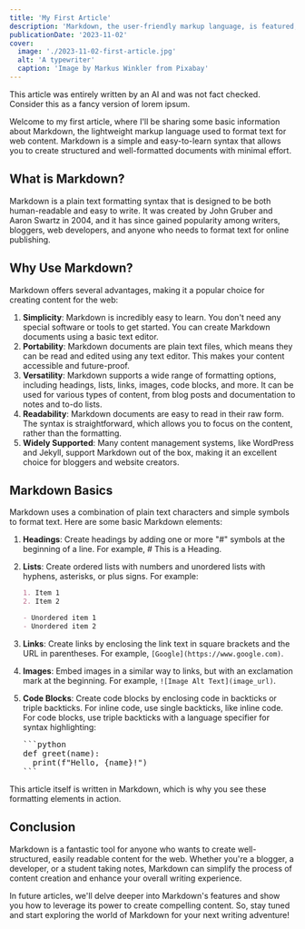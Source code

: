 ```yaml
---
title: 'My First Article'
description: 'Markdown, the user-friendly markup language, is featured, showcasing its ease of use, readability, and widespread compatibility within content management systems for web content creation.'
publicationDate: '2023-11-02'
cover:
  image: './2023-11-02-first-article.jpg'
  alt: 'A typewriter'
  caption: 'Image by Markus Winkler from Pixabay'
---
```



<Alert status="warning">
   <span>This article was entirely written by an AI and was not fact checked. Consider this as a fancy version of lorem ipsum.</span>
</Alert>

Welcome to my first article, where I'll be sharing some basic information about Markdown, the lightweight markup
language used to format text for web content. Markdown is a simple and easy-to-learn syntax that allows you to create
structured and well-formatted documents with minimal effort.

## What is Markdown?

Markdown is a plain text formatting syntax that is designed to be both human-readable and easy to write. It was created
by John Gruber and Aaron Swartz in 2004, and it has since gained popularity among writers, bloggers, web developers, and
anyone who needs to format text for online publishing.

## Why Use Markdown?

Markdown offers several advantages, making it a popular choice for creating content for the web:

1. **Simplicity**: Markdown is incredibly easy to learn. You don't need any special software or tools to get started.
   You can create Markdown documents using a basic text editor.
1. **Portability**: Markdown documents are plain text files, which means they can be read and edited using any text
   editor. This makes your content accessible and future-proof.
1. **Versatility**: Markdown supports a wide range of formatting options, including headings, lists, links, images, code
   blocks, and more. It can be used for various types of content, from blog posts and documentation to notes and to-do
   lists.
1. **Readability**: Markdown documents are easy to read in their raw form. The syntax is straightforward, which allows
   you to focus on the content, rather than the formatting.
1. **Widely Supported**: Many content management systems, like WordPress and Jekyll, support Markdown out of the box,
   making it an excellent choice for bloggers and website creators.

## Markdown Basics

Markdown uses a combination of plain text characters and simple symbols to format text. Here are some basic Markdown
elements:

1. **Headings**: Create headings by adding one or more "#" symbols at the beginning of a line. For example, # This is a
   Heading.
1. **Lists**: Create ordered lists with numbers and unordered lists with hyphens, asterisks, or plus signs. For example:

   ```markdown
   1. Item 1
   2. Item 2

   - Unordered item 1
   - Unordered item 2
   ```

1. **Links**: Create links by enclosing the link text in square brackets and the URL in parentheses. For example,
   `[Google](https://www.google.com)`.
1. **Images**: Embed images in a similar way to links, but with an exclamation mark at the beginning. For example,
   `![Image Alt Text](image_url)`.
1. **Code Blocks**: Create code blocks by enclosing code in backticks or triple backticks. For inline code, use single
   backticks, like inline code. For code blocks, use triple backticks with a language specifier for syntax highlighting:
   <pre>
   ```python
   def greet(name):
     print(f"Hello, {name}!")
   ```
   </pre>

This article itself is written in Markdown, which is why you see these formatting elements in action.

## Conclusion

Markdown is a fantastic tool for anyone who wants to create well-structured, easily readable content for the web.
Whether you're a blogger, a developer, or a student taking notes, Markdown can simplify the process of content creation
and enhance your overall writing experience.

In future articles, we'll delve deeper into Markdown's features and show you how to leverage its power to create
compelling content. So, stay tuned and start exploring the world of Markdown for your next writing adventure!
